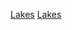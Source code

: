 {{WPSS-cat}}
{{Stub category|article=[[湖泊|湖泊]]|newstub=lake-stub|category=湖泊}}
{{Hidden category}}

[[Category:地理小作品|Lakes]]
[[Category:水文學小作品|Lakes]]
